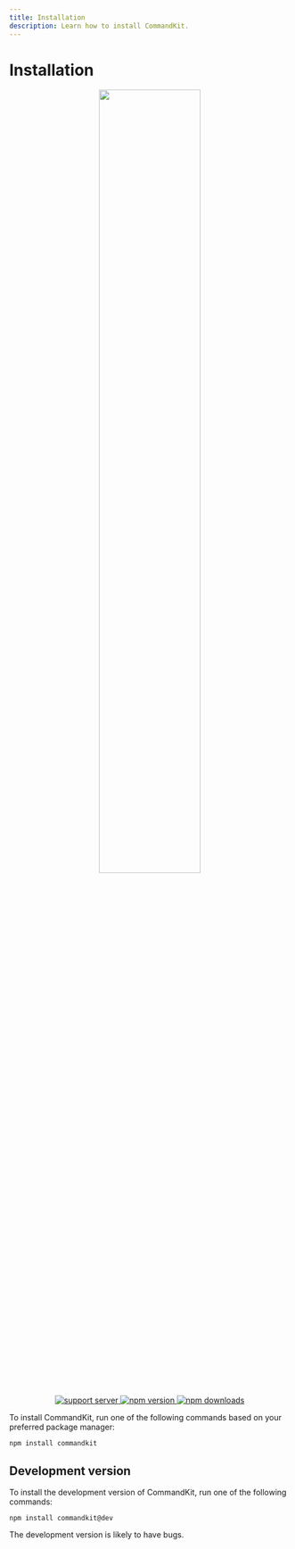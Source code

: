 ```yaml
---
title: Installation
description: Learn how to install CommandKit.
---
```


# Installation

<div align="center" className="my-8">
  <img src="/ckit_logo.svg" width="60%" />
  <br />
  <div className="flex items-center justify-center gap-2">
    <a href="https://ctrl.lol/discord">
      <img
        src="https://img.shields.io/discord/1055188344188973066?color=5865F2&logo=discord&logoColor=white"
        alt="support server"
      />
    </a>
    <a href="https://www.npmjs.com/package/commandkit">
      <img
        src="https://img.shields.io/npm/v/commandkit?maxAge=3600"
        alt="npm version"
      />
    </a>
    <a href="https://www.npmjs.com/package/commandkit">
      <img
        src="https://img.shields.io/npm/dt/commandkit?maxAge=3600"
        alt="npm downloads"
      />
    </a>
  </div>
</div>

To install CommandKit, run one of the following commands based on your preferred package manager:

```package-install
npm install commandkit
```

## Development version

To install the development version of CommandKit, run one of the following commands:

```package-install
npm install commandkit@dev
```

<Callout type="warn">The development version is likely to have bugs.</Callout>
